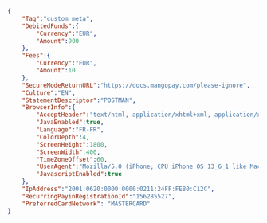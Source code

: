```json REST  

{
    "Tag":"custom meta",
    "DebitedFunds":{
        "Currency":"EUR",
        "Amount":900
    },
    "Fees":{
        "Currency":"EUR",
        "Amount":10
    },
    "SecureModeReturnURL":"https://docs.mangopay.com/please-ignore",
    "Culture":"EN",
    "StatementDescriptor":"POSTMAN",
    "BrowserInfo":{
        "AcceptHeader":"text/html, application/xhtml+xml, application/xml;q=0.9, /;q=0.8",
        "JavaEnabled":true,
        "Language":"FR-FR",
        "ColorDepth":4,
        "ScreenHeight":1800,
        "ScreenWidth":400,
        "TimeZoneOffset":60,
        "UserAgent":"Mozilla/5.0 (iPhone; CPU iPhone OS 13_6_1 like Mac OS X) AppleWebKit/605.1.15 (KHTML, like Gecko) Mobile/15E148",
        "JavascriptEnabled":true
    },
    "IpAddress":"2001:0620:0000:0000:0211:24FF:FE80:C12C",
    "RecurringPayinRegistrationId":"156285527",
    "PreferredCardNetwork": "MASTERCARD"
}  
```